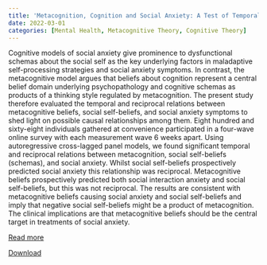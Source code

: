 ```yaml
---
title: 'Metacognition, Cognition and Social Anxiety: A Test of Temporal and Reciprocal Relationships'
date: 2022-03-01
categories: [Mental Health, Metacognitive Theory, Cognitive Theory]
---
```

Cognitive models of social anxiety give prominence to dysfunctional schemas about the social self as the key underlying factors in maladaptive self-processing strategies and social anxiety symptoms. In contrast, the metacognitive model argues that beliefs about cognition represent a central belief domain underlying psychopathology and cognitive schemas as products of a thinking style regulated by metacognition. The present study therefore evaluated the temporal and reciprocal relations between metacognitive beliefs, social self-beliefs, and social anxiety symptoms to shed light on possible causal relationships among them. Eight hundred and sixty-eight individuals gathered at convenience participated in a four-wave online survey with each measurement wave 6 weeks apart. Using autoregressive cross-lagged panel models, we found significant temporal and reciprocal relations between metacognition, social self-beliefs (schemas), and social anxiety. Whilst social self-beliefs prospectively predicted social anxiety this relationship was reciprocal. Metacognitive beliefs prospectively predicted both social interaction anxiety and social self-beliefs, but this was not reciprocal. The results are consistent with metacognitive beliefs causing social anxiety and social self-beliefs and imply that negative social self-beliefs might be a product of metacognition. The clinical implications are that metacognitive beliefs should be the central target in treatments of social anxiety.

[Read more](https://doi.org/10.1016/j.janxdis.2021.102516)

[Download](Metacognition-Cognition-Social-Anxiety.pdf)
